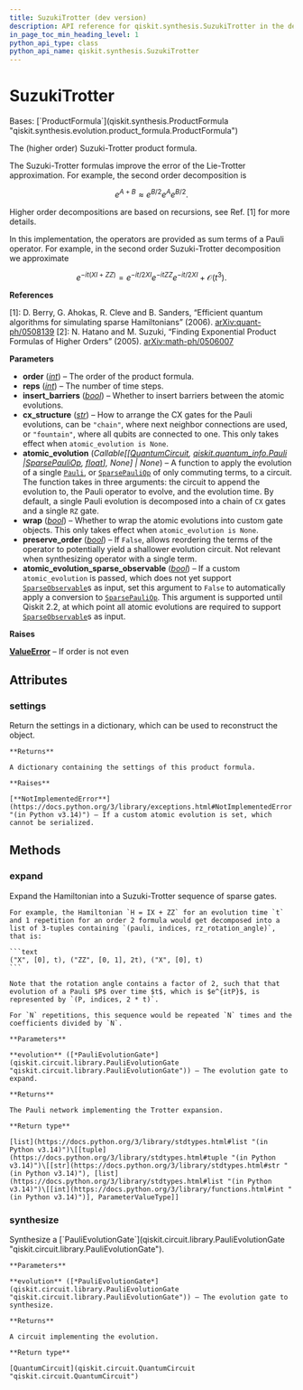 ```yaml
---
title: SuzukiTrotter (dev version)
description: API reference for qiskit.synthesis.SuzukiTrotter in the dev version of qiskit
in_page_toc_min_heading_level: 1
python_api_type: class
python_api_name: qiskit.synthesis.SuzukiTrotter
---
```


# SuzukiTrotter

<Class id="qiskit.synthesis.SuzukiTrotter" isDedicatedPage={true} github="https://github.com/Qiskit/qiskit/tree/main/qiskit/synthesis/evolution/suzuki_trotter.py#L34-L212" signature="qiskit.synthesis.SuzukiTrotter(order=2, reps=1, insert_barriers=False, cx_structure='chain', atomic_evolution=None, wrap=False, preserve_order=True, *, atomic_evolution_sparse_observable=False)" modifiers="class">
  Bases: [`ProductFormula`](qiskit.synthesis.ProductFormula "qiskit.synthesis.evolution.product_formula.ProductFormula")

  The (higher order) Suzuki-Trotter product formula.

  The Suzuki-Trotter formulas improve the error of the Lie-Trotter approximation. For example, the second order decomposition is

$$
e^{A + B} \approx e^{B/2} e^{A} e^{B/2}.
$$

  Higher order decompositions are based on recursions, see Ref. \[1] for more details.

  In this implementation, the operators are provided as sum terms of a Pauli operator. For example, in the second order Suzuki-Trotter decomposition we approximate

$$
e^{-it(XI + ZZ)} = e^{-it/2 XI}e^{-it ZZ}e^{-it/2 XI} + \mathcal{O}(t^3).
$$

  **References**

  \[1]: D. Berry, G. Ahokas, R. Cleve and B. Sanders, “Efficient quantum algorithms for simulating sparse Hamiltonians” (2006). [arXiv:quant-ph/0508139](https://arxiv.org/abs/quant-ph/0508139) \[2]: N. Hatano and M. Suzuki, “Finding Exponential Product Formulas of Higher Orders” (2005). [arXiv:math-ph/0506007](https://arxiv.org/pdf/math-ph/0506007.pdf)

  **Parameters**

  *   **order** ([*int*](https://docs.python.org/3/library/functions.html#int "(in Python v3.14)")) – The order of the product formula.
  *   **reps** ([*int*](https://docs.python.org/3/library/functions.html#int "(in Python v3.14)")) – The number of time steps.
  *   **insert\_barriers** ([*bool*](https://docs.python.org/3/library/functions.html#bool "(in Python v3.14)")) – Whether to insert barriers between the atomic evolutions.
  *   **cx\_structure** ([*str*](https://docs.python.org/3/library/stdtypes.html#str "(in Python v3.14)")) – How to arrange the CX gates for the Pauli evolutions, can be `"chain"`, where next neighbor connections are used, or `"fountain"`, where all qubits are connected to one. This only takes effect when `atomic_evolution is None`.
  *   **atomic\_evolution** (*Callable\[\[*[*QuantumCircuit*](qiskit.circuit.QuantumCircuit "qiskit.circuit.QuantumCircuit")*,* [*qiskit.quantum\_info.Pauli*](qiskit.quantum_info.Pauli "qiskit.quantum_info.Pauli")  *|*[*SparsePauliOp*](qiskit.quantum_info.SparsePauliOp "qiskit.quantum_info.SparsePauliOp")*,* [*float*](https://docs.python.org/3/library/functions.html#float "(in Python v3.14)")*], None] | None*) – A function to apply the evolution of a single [`Pauli`](qiskit.quantum_info.Pauli "qiskit.quantum_info.Pauli"), or [`SparsePauliOp`](qiskit.quantum_info.SparsePauliOp "qiskit.quantum_info.SparsePauliOp") of only commuting terms, to a circuit. The function takes in three arguments: the circuit to append the evolution to, the Pauli operator to evolve, and the evolution time. By default, a single Pauli evolution is decomposed into a chain of `CX` gates and a single `RZ` gate.
  *   **wrap** ([*bool*](https://docs.python.org/3/library/functions.html#bool "(in Python v3.14)")) – Whether to wrap the atomic evolutions into custom gate objects. This only takes effect when `atomic_evolution is None`.
  *   **preserve\_order** ([*bool*](https://docs.python.org/3/library/functions.html#bool "(in Python v3.14)")) – If `False`, allows reordering the terms of the operator to potentially yield a shallower evolution circuit. Not relevant when synthesizing operator with a single term.
  *   **atomic\_evolution\_sparse\_observable** ([*bool*](https://docs.python.org/3/library/functions.html#bool "(in Python v3.14)")) – If a custom `atomic_evolution` is passed, which does not yet support [`SparseObservable`](qiskit.quantum_info.SparseObservable "qiskit.quantum_info.SparseObservable")s as input, set this argument to `False` to automatically apply a conversion to [`SparsePauliOp`](qiskit.quantum_info.SparsePauliOp "qiskit.quantum_info.SparsePauliOp"). This argument is supported until Qiskit 2.2, at which point all atomic evolutions are required to support [`SparseObservable`](qiskit.quantum_info.SparseObservable "qiskit.quantum_info.SparseObservable")s as input.

  **Raises**

  [**ValueError**](https://docs.python.org/3/library/exceptions.html#ValueError "(in Python v3.14)") – If order is not even

  ## Attributes

  ### settings

  <Attribute id="qiskit.synthesis.SuzukiTrotter.settings">
    Return the settings in a dictionary, which can be used to reconstruct the object.

    **Returns**

    A dictionary containing the settings of this product formula.

    **Raises**

    [**NotImplementedError**](https://docs.python.org/3/library/exceptions.html#NotImplementedError "(in Python v3.14)") – If a custom atomic evolution is set, which cannot be serialized.
  </Attribute>

  ## Methods

  ### expand

  <Function id="qiskit.synthesis.SuzukiTrotter.expand" github="https://github.com/Qiskit/qiskit/tree/main/qiskit/synthesis/evolution/suzuki_trotter.py#L122-L178" signature="expand(evolution)">
    Expand the Hamiltonian into a Suzuki-Trotter sequence of sparse gates.

    For example, the Hamiltonian `H = IX + ZZ` for an evolution time `t` and 1 repetition for an order 2 formula would get decomposed into a list of 3-tuples containing `(pauli, indices, rz_rotation_angle)`, that is:

    ```text
    ("X", [0], t), ("ZZ", [0, 1], 2t), ("X", [0], t)
    ```

    Note that the rotation angle contains a factor of 2, such that that evolution of a Pauli $P$ over time $t$, which is $e^{itP}$, is represented by `(P, indices, 2 * t)`.

    For `N` repetitions, this sequence would be repeated `N` times and the coefficients divided by `N`.

    **Parameters**

    **evolution** ([*PauliEvolutionGate*](qiskit.circuit.library.PauliEvolutionGate "qiskit.circuit.library.PauliEvolutionGate")) – The evolution gate to expand.

    **Returns**

    The Pauli network implementing the Trotter expansion.

    **Return type**

    [list](https://docs.python.org/3/library/stdtypes.html#list "(in Python v3.14)")\[[tuple](https://docs.python.org/3/library/stdtypes.html#tuple "(in Python v3.14)")\[[str](https://docs.python.org/3/library/stdtypes.html#str "(in Python v3.14)"), [list](https://docs.python.org/3/library/stdtypes.html#list "(in Python v3.14)")\[[int](https://docs.python.org/3/library/functions.html#int "(in Python v3.14)")], ParameterValueType]]
  </Function>

  ### synthesize

  <Function id="qiskit.synthesis.SuzukiTrotter.synthesize" github="https://github.com/Qiskit/qiskit/tree/main/qiskit/synthesis/evolution/product_formula.py#L128-L150" signature="synthesize(evolution)">
    Synthesize a [`PauliEvolutionGate`](qiskit.circuit.library.PauliEvolutionGate "qiskit.circuit.library.PauliEvolutionGate").

    **Parameters**

    **evolution** ([*PauliEvolutionGate*](qiskit.circuit.library.PauliEvolutionGate "qiskit.circuit.library.PauliEvolutionGate")) – The evolution gate to synthesize.

    **Returns**

    A circuit implementing the evolution.

    **Return type**

    [QuantumCircuit](qiskit.circuit.QuantumCircuit "qiskit.circuit.QuantumCircuit")
  </Function>
</Class>

